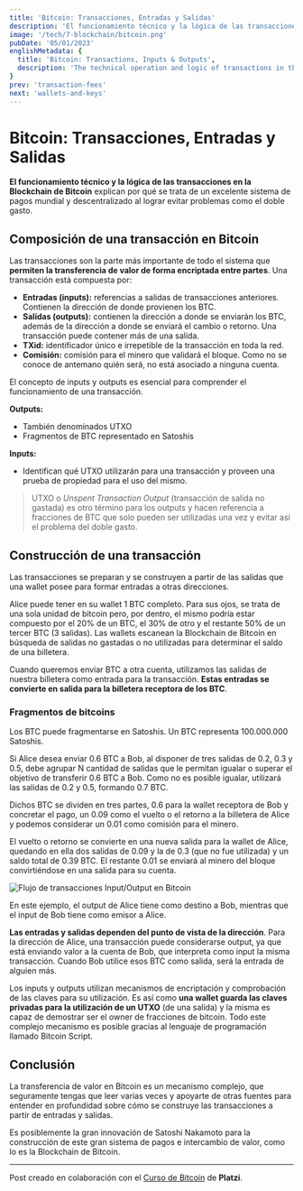 ```yaml
---
title: 'Bitcoin: Transacciones, Entradas y Salidas'
description: 'El funcionamiento técnico y la lógica de las transacciones en la Blockchain de Bitcoin explican por qué se trata de un excelente sistema de pagos mundial y descentralizado al lograr evitar problemas como el doble gasto.'
image: '/tech/7-blockchain/bitcoin.png'
pubDate: '05/01/2023'
englishMetadata: {
  title: 'Bitcoin: Transactions, Inputs & Outputs',
  description: 'The technical operation and logic of transactions in the Bitcoin Blockchain explain why it is an excellent global and decentralized payment system by avoiding problems such as double spending.'
}
prev: 'transaction-fees'
next: 'wallets-and-keys'
---
```


# Bitcoin: Transacciones, Entradas y Salidas

**El funcionamiento técnico y la lógica de las transacciones en la Blockchain de Bitcoin** explican por qué se trata de un excelente sistema de pagos mundial y descentralizado al lograr evitar problemas como el doble gasto.

## Composición de una transacción en Bitcoin

Las transacciones son la parte más importante de todo el sistema que **permiten la transferencia de valor de forma encriptada entre partes**. Una transacción está compuesta por:

- **Entradas (inputs):** referencias a salidas de transacciones anteriores. Contienen la dirección de donde provienen los BTC.
- **Salídas (outputs):** contienen la dirección a donde se enviarán los BTC, además de la dirección a donde se enviará el cambio o retorno. Una transacción puede contener más de una salida.
- **TXid:** identificador único e irrepetible de la transacción en toda la red.
- **Comisión:** comisión para el minero que validará el bloque. Como no se conoce de antemano quién será, no está asociado a ninguna cuenta.

El concepto de inputs y outputs es esencial para comprender el funcionamiento de una transacción.

**Outputs:**
- También denominados UTXO
- Fragmentos de BTC representado en Satoshis

**Inputs:**
- Identifican qué UTXO utilizarán para una transacción y proveen una prueba de propiedad para el uso del mismo.

> UTXO o *Unspent Transaction Output* (transacción de salida no gastada) es otro término para los outputs y hacen referencia a fracciones de BTC que solo pueden ser utilizadas una vez y evitar así el problema del doble gasto.

## Construcción de una transacción

Las transacciones se preparan y se construyen a partir de las salidas que una wallet posee para formar entradas a otras direcciones.

Alice puede tener en su wallet 1 BTC completo. Para sus ojos, se trata de una sola unidad de bitcoin pero, por dentro, el mismo podría estar compuesto por el 20% de un BTC, el 30% de otro y el restante 50% de un tercer BTC (3 salidas). Las wallets escanean la Blockchain de Bitcoin en búsqueda de salidas no gastadas o no utilizadas para determinar el saldo de una billetera.

Cuando queremos enviar BTC a otra cuenta, utilizamos las salidas de nuestra billetera como entrada para la transacción. **Estas entradas se convierte en salida para la billetera receptora de los BTC**.

### Fragmentos de bitcoins

Los BTC puede fragmentarse en Satoshis. Un BTC representa 100.000.000 Satoshis.

Si Alice desea enviar 0.6 BTC a Bob, al disponer de tres salidas de 0.2, 0.3 y 0.5, debe agrupar N cantidad de salidas que le permitan igualar o superar el objetivo de transferir 0.6 BTC a Bob. Como no es posible igualar, utilizará las salidas de 0.2 y 0.5, formando 0.7 BTC.

Dichos BTC se dividen en tres partes, 0.6 para la wallet receptora de Bob y concretar el pago, un 0.09 como el vuelto o el retorno a la billetera de Alice y podemos considerar un 0.01 como comisión para el minero.

El vuelto o retorno se convierte en una nueva salida para la wallet de Alice, quedando en ella dos salidas de 0.09 y la de 0.3 (que no fue utilizada) y un saldo total de 0.39 BTC. El restante 0.01 se enviará al minero del bloque convirtiéndose en una salida para su cuenta.

![Flujo de transacciones Input/Output en Bitcoin](/images/bitcoin-inputs-outputs.png)

En este ejemplo, el output de Alice tiene como destino a Bob, mientras que el input de Bob tiene como emisor a Alice.

**Las entradas y salidas dependen del punto de vista de la dirección**. Para la dirección de Alice, una transacción puede considerarse output, ya que está enviando valor a la cuenta de Bob, que interpreta como input la misma transacción. Cuando Bob utilice esos BTC como salida, será la entrada de alguien más.

Los inputs y outputs utilizan mecanismos de encriptación y comprobación de las claves para su utilización. Es así como **una wallet guarda las claves privadas para la utilización de un UTXO** (de una salida) y la misma es capaz de demostrar ser el owner de fracciones de bitcoin. Todo este complejo mecanismo es posible gracias al lenguaje de programación llamado Bitcoin Script.

## Conclusión

La transferencia de valor en Bitcoin es un mecanismo complejo, que seguramente tengas que leer varias veces y apoyarte de otras fuentes para entender en profundidad sobre cómo se construye las transacciones a partir de entradas y salidas.

Es posiblemente la gran innovación de Satoshi Nakamoto para la construcción de este gran sistema de pagos e intercambio de valor, como lo es la Blockchain de Bitcoin.

---
Post creado en colaboración con el [Curso de Bitcoin](https://platzi.com/cursos/bitcoin-developers/ "Curso de Bitcoin de Platzi") de **Platzi**.
